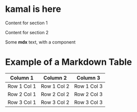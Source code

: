 # kamal is here

<AccordionGroup>
  <Accordion title="Section 1">
    <p>Content for section 1</p>
    </Accordion>
    <Accordion title="Section 2">
    <p>Content for section 2</p>
    </Accordion>
</AccordionGroup>

Some **mdx** text, with a component



# Example of a Markdown Table

| Column 1   | Column 2   | Column 3   |
|------------|------------|------------|
| Row 1 Col 1| Row 1 Col 2| Row 1 Col 3|
| Row 2 Col 1| Row 2 Col 2| Row 2 Col 3|
| Row 3 Col 1| Row 3 Col 2| Row 3 Col 3|